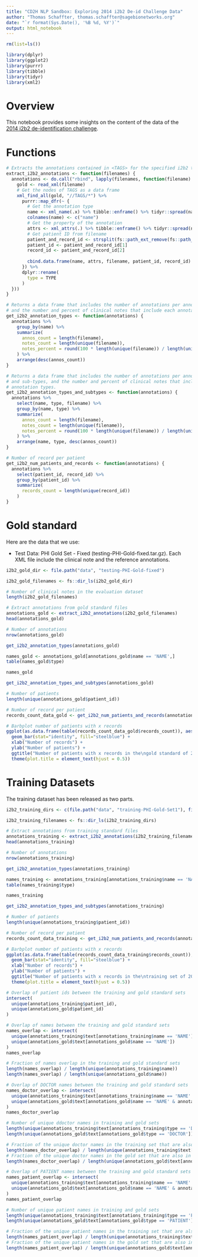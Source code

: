 ```yaml
---
title: "CD2H NLP Sandbox: Exploring 2014 i2b2 De-id Challenge Data"
author: "Thomas Schaffter, thomas.schaffter@sagebionetworks.org"
date: "`r format(Sys.Date(), '%B %d, %Y')`"
output: html_notebook
---
```


```r
rm(list=ls())

library(dplyr)
library(ggplot2)
library(purrr)
library(tibble)
library(tidyr)
library(xml2)
```

# Overview

This notebook provides some insights on the content of the data of the [2014 i2b2 de-identification challenge](https://portal.dbmi.hms.harvard.edu/projects/n2c2-2014/).

# Functions


```r
# Extracts the annotations contained in <TAGS> for the specified i2b2 training or gold standard files.
extract_i2b2_annotations <- function(filenames) {
  annotations <- do.call("rbind", lapply(filenames, function(filename) {
    gold <- read_xml(filename)
    # Get the nodes of TAGS as a data frame
    xml_find_all(gold, "//TAGS/*") %>%
      purrr::map_dfr(~ {
        # Get the annotation type
        name <- xml_name(.x) %>% tibble::enframe() %>% tidyr::spread(name, value)
        colnames(name) <- c("name")
        # Get the property of the annotation
        attrs <- xml_attrs(.) %>% tibble::enframe() %>% tidyr::spread(name, value)
        # Get patient ID from filename
        patient_and_record_id <- strsplit(fs::path_ext_remove(fs::path_file(filename)), "-")[[1]]
        patient_id <- patient_and_record_id[1]
        record_id <- patient_and_record_id[2]
        
        cbind.data.frame(name, attrs, filename, patient_id, record_id) %>% set_tidy_names() %>% as_tibble() 
      }) %>%
      dplyr::rename(
        type = TYPE
      )
  }))
}

# Returns a data frame that includes the number of annotations per annotation types,
# and the number and percent of clinical notes that include each annotation types.
get_i2b2_annotation_types <- function(annotations) {
  annotations %>%
    group_by(name) %>%
    summarize(
      annos_count = length(filename),
      notes_count = length(unique(filename)), 
      notes_percent = round(100 * length(unique(filename)) / length(unique(annotations$filename)), digits = 2)
    ) %>%
    arrange(desc(annos_count))
}

# Returns a data frame that includes the number of annotations per annotation types
# and sub-types, and the number and percent of clinical notes that include each 
# annotation types.
get_i2b2_annotation_types_and_subtypes <- function(annotations) {
  annotations %>%
    select(name, type, filename) %>%
    group_by(name, type) %>%
    summarize(
      annos_count = length(filename),
      notes_count = length(unique(filename)),
      notes_percent = round(100 * length(unique(filename)) / length(unique(annotations$filename)), digits = 2)
    ) %>%
    arrange(name, type, desc(annos_count))
}

# Number of record per patient
get_i2b2_num_patients_and_records <- function(annotations) {
  annotations %>%
    select(patient_id, record_id) %>%
    group_by(patient_id) %>%
    summarize(
      records_count = length(unique(record_id))
    )
}
```

# Gold standard

Here are the data that we use:

- Test Data: PHI Gold Set - Fixed (testing-PHI-Gold-fixed.tar.gz). Each XML file include the clinical note and the reference annotations.

```r
i2b2_gold_dir <- file.path("data", "testing-PHI-Gold-fixed")
```


```r
i2b2_gold_filenames <- fs::dir_ls(i2b2_gold_dir)

# Number of clinical notes in the evaluation dataset
length(i2b2_gold_filenames)
```


```r
# Extract annotations from gold standard files
annotations_gold <- extract_i2b2_annotations(i2b2_gold_filenames)
head(annotations_gold)
```


```r
# Number of annotations
nrow(annotations_gold)
```


```r
get_i2b2_annotation_types(annotations_gold)
```


```r
names_gold <- annotations_gold[annotations_gold$name == 'NAME',]
table(names_gold$type)
```


```r
names_gold
```


```r
get_i2b2_annotation_types_and_subtypes(annotations_gold)
```


```r
# Number of patients
length(unique(annotations_gold$patient_id))
```


```r
# Number of record per patient
records_count_data_gold <- get_i2b2_num_patients_and_records(annotations_gold)
```


```r
# Barbplot number of patients with x records
ggplot(as.data.frame(table(records_count_data_gold$records_count)), aes(Var1, Freq)) + 
  geom_bar(stat="identity", fill="steelblue") +
  xlab("Number of records") +
  ylab("Number of patients") +
  ggtitle("Number of patients with x records in the\ngold standard of 2014 i2b2 NLP De-id Challenge") +
  theme(plot.title = element_text(hjust = 0.5))
```

# Training Datasets

The training dataset has been released as two parts.

```r
i2b2_training_dirs <- c(file.path("data", "training-PHI-Gold-Set1"), file.path("data", "training-PHI-Gold-Set2"))
```


```r
i2b2_training_filenames <- fs::dir_ls(i2b2_training_dirs)
```


```r
# Extract annotations from training standard files
annotations_training <- extract_i2b2_annotations(i2b2_training_filenames)
head(annotations_training)
```


```r
# Number of annotations
nrow(annotations_training)
```


```r
get_i2b2_annotation_types(annotations_training)
```

```r
names_training <- annotations_training[annotations_training$name == 'NAME',]
table(names_training$type)
```


```r
names_training
```


```r
get_i2b2_annotation_types_and_subtypes(annotations_training)
```


```r
# Number of patients
length(unique(annotations_training$patient_id))
```


```r
# Number of record per patient
records_count_data_training <- get_i2b2_num_patients_and_records(annotations_training)
```


```r
# Barbplot number of patients with x records
ggplot(as.data.frame(table(records_count_data_training$records_count)), aes(Var1, Freq)) + 
  geom_bar(stat="identity", fill="steelblue") +
  xlab("Number of records") +
  ylab("Number of patients") +
  ggtitle("Number of patients with x records in the\ntraining set of 2014 i2b2 NLP De-id Challenge") +
  theme(plot.title = element_text(hjust = 0.5))
```


```r
# Overlap of patient ids between the training and gold standard sets
intersect(
  unique(annotations_training$patient_id), 
  unique(annotations_gold$patient_id)
)
```


```r
# Overlap of names between the training and gold standard sets
names_overlap <- intersect(
  unique(annotations_training$text[annotations_training$name == 'NAME']), 
  unique(annotations_gold$text[annotations_gold$name == 'NAME'])
)
names_overlap
```


```r
# Fraction of names overlap in the training and gold standard sets
length(names_overlap) / length(unique(annotations_training$name))
length(names_overlap) / length(unique(annotations_gold$name))
```


```r
# Overlap of DOCTOR names between the training and gold standard sets
names_doctor_overlap <- intersect(
  unique(annotations_training$text[annotations_training$name == 'NAME' & annotations_training$type == 'DOCTOR']), 
  unique(annotations_gold$text[annotations_gold$name == 'NAME' & annotations_gold$type == 'DOCTOR'])
)
names_doctor_overlap

# Number of unique ddoctor names in training and gold sets
length(unique(annotations_training$text[annotations_training$type == 'DOCTOR']))
length(unique(annotations_gold$text[annotations_gold$type == 'DOCTOR']))

# Fraction of the unique doctor names in the training set that are also in the gold set
length(names_doctor_overlap) / length(unique(annotations_training$text[annotations_training$type == 'DOCTOR']))
# Fraction of the unique doctor names in the gold set that are also in the training set
length(names_doctor_overlap) / length(unique(annotations_gold$text[annotations_gold$type == 'DOCTOR']))
```


```r
# Overlap of PATIENT names between the training and gold standard sets
names_patient_overlap <- intersect(
  unique(annotations_training$text[annotations_training$name == 'NAME' & annotations_training$type == 'PATIENT']), 
  unique(annotations_gold$text[annotations_gold$name == 'NAME' & annotations_gold$type == 'PATIENT'])
)
names_patient_overlap

# Number of unique patient names in training and gold sets
length(unique(annotations_training$text[annotations_training$type == 'PATIENT']))
length(unique(annotations_gold$text[annotations_gold$type == 'PATIENT']))

# Fraction of the unique patient names in the training set that are also in the gold set
length(names_patient_overlap) / length(unique(annotations_training$text[annotations_training$type == 'PATIENT']))
# Fraction of the unique patient names in the gold set that are also in the training set
length(names_patient_overlap) / length(unique(annotations_gold$text[annotations_gold$type == 'PATIENT']))
```

